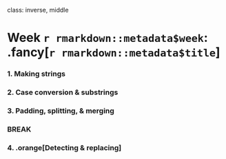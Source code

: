 
class: inverse, middle

# Week `r rmarkdown::metadata$week`: .fancy[`r rmarkdown::metadata$title`]

### 1. Making strings
### 2. Case conversion & substrings
### 3. Padding, splitting, & merging

### BREAK

### 4. .orange[Detecting & replacing]
